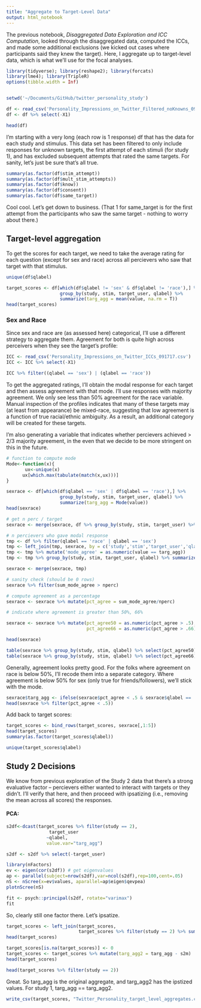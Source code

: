 ```yaml
---
title: "Aggregate to Target-Level Data"
output: html_notebook
---
```


The previous notebook, _Disaggregated Data Exploration and ICC Computation_, looked through the disaggregated data, computed the ICCs, and made some additional exclusions  (we kicked out cases where participants said they knew the target). Here, I aggregate up to target-level data, which is what we'll use for the focal analyses. 

```r
library(tidyverse); library(reshape2); library(forcats)
library(lme4); library(TripleR)
options(tibble.width = Inf)


setwd('~/Documents/GitHub/twitter_personality_study')

df <- read_csv('Personality_Impressions_on_Twitter_Filtered_noKnowns_091717.csv')
df <- df %>% select(-X1)
```
```r
head(df)
```

I'm starting with a very long (each row is 1 response) df that has the data for each study and stimulus. This data set has been filtered to only include responses for unknown targets, the first attempt of each stimuli (for study 1), and has excluded subsequent attempts that rated the same targets.  For sanity, let's just be sure that's all true.  

```r
summary(as.factor(df$stim_attempt))
summary(as.factor(df$mult_stim_attempts))
summary(as.factor(df$know))
summary(as.factor(df$consent))
summary(as.factor(df$same_target))
```

Cool cool. Let's get down to business. (That 1 for same_target is for the first attempt from the participants who saw the same target - nothing to worry about there.) 
  
## Target-level aggregation  

To get the scores for each target, we need to take the average rating for each question (except for sex and race) across all percievers who saw that target with that stimulus.  
 
```r
unique(df$qlabel)
```
```r
target_scores <- df[which(df$qlabel != 'sex' & df$qlabel != 'race'),] %>% 
                    group_by(study, stim, target_user, qlabel) %>% 
                    summarize(targ_agg = mean(value, na.rm = T))
head(target_scores)
```

### Sex and Race  
Since sex and race are (as assessed here) categorical, I'll use a different strategy to aggregate them. Agreement for both is quite high across perceivers when they see the target's profile:

```r
ICC <- read_csv('Personality_Impressions_on_Twitter_ICCs_091717.csv')
ICC <- ICC %>% select(-X1)
```
```r
ICC %>% filter((qlabel == 'sex') | (qlabel == 'race'))
```


To get the aggregated ratings, I'll obtain the modal response for each target and then assess agreement with that mode. I'll use responses with majority agreement. We only see less than 50% agreement for the race variable. Manual inspection of the profiles indicates that many of these targets may (at least from appearance) be mixed-race, suggesting that low agreement is a function of true racial/ethnic ambiguity. As a result, an additional category will be created for these targets.  
  
I'm also generating a variable that indicates whether percievers achieved > 2/3 majority agreement, in the even that we decide to be more stringent on this in the future.
  
```r
# function to compute mode
Mode<-function(x){
       ux<-unique(x)
      ux[which.max(tabulate(match(x,ux)))]
}

sexrace <- df[which(df$qlabel == 'sex' | df$qlabel == 'race'),] %>% 
                    group_by(study, stim, target_user, qlabel) %>% 
                    summarize(targ_agg = Mode(value))
head(sexrace)
```


```r
# get n perc / target
sexrace <- merge(sexrace, df %>% group_by(study, stim, target_user) %>% summarize(nperc = n_distinct(pID)))

# n percievers who gave modal response
tmp <- df %>% filter(qlabel == 'race' | qlabel == 'sex')
tmp <- left_join(tmp, sexrace, by = c('study','stim','target_user','qlabel'))
tmp <- tmp %>% mutate('mode_agree' = as.numeric(value == targ_agg))
tmp <- tmp %>% group_by(study, stim, target_user, qlabel) %>% summarize(sum_mode_agree = sum(mode_agree))

sexrace <- merge(sexrace, tmp)

# sanity check (should be 0 rows)
sexrace %>% filter(sum_mode_agree > nperc)
```

```r
# compute agreement as a percentage
sexrace <- sexrace %>% mutate(pct_agree = sum_mode_agree/nperc)

# indicate where agreement is greater than 50%, 66%

sexrace <- sexrace %>% mutate(pct_agree50 = as.numeric(pct_agree > .5),
                              pct_agree66 = as.numeric(pct_agree > .66))

head(sexrace)
```



```r
table(sexrace %>% group_by(study, stim, qlabel) %>% select(pct_agree50))
table(sexrace %>% group_by(study, stim, qlabel) %>% select(pct_agree66))
```

Generally, agreement looks pretty good. For the folks where agreement on race is below 50%, I'll recode them into a separate category. Where agreement is below 50% for sex (only true for friends/followers), we'll stick with the mode.

```r
sexrace$targ_agg <- ifelse(sexrace$pct_agree < .5 & sexrace$qlabel == 'race', 8, sexrace$targ_agg)
head(sexrace %>% filter(pct_agree < .5))
```

Add back to target scores:
```r
target_scores <- bind_rows(target_scores, sexrace[,1:5])
head(target_scores)
summary(as.factor(target_scores$qlabel))
```

```r
unique(target_scores$qlabel)
```

## Study 2 Decisions  
  
We know from previous exploration of the Study 2 data that there's a strong evaluative factor -- percievers either wanted to interact with targets or they didn't. I'll verify that here, and then proceed with ipsatizing (i.e., removing the mean across all scores) the responses.  
  
#### PCA:  

```r
s2df<-dcast(target_scores %>% filter(study == 2),
                target_user				
               ~qlabel,  					
               value.var="targ_agg")

s2df <- s2df %>% select(-target_user)
```

```r
library(nFactors)
ev <- eigen(cor(s2df)) # get eigenvalues
ap <- parallel(subject=nrow(s2df),var=ncol(s2df),rep=100,cent=.05)
nS <- nScree(x=ev$values, aparallel=ap$eigen$qevpea)
plotnScree(nS)
```

```r
fit <- psych::principal(s2df, rotate="varimax")
fit
```

So, clearly still one factor there. Let's ipsatize.

```r
target_scores <- left_join(target_scores, 
                           target_scores %>% filter(study == 2) %>% summarize(s2m = mean(targ_agg)))
head(target_scores)
```
```r
target_scores[is.na(target_scores)] <- 0
target_scores <- target_scores %>% mutate(targ_agg2 = targ_agg - s2m)
head(target_scores)

```
```r
head(target_scores %>% filter(study == 2))
```

Great. So targ_agg is the original aggregate, and targ_agg2 has the ipstized values. For study 1, targ_agg == targ_agg2.  

```r
write_csv(target_scores, "Twitter_Personality_target_level_aggregates.csv")
```

